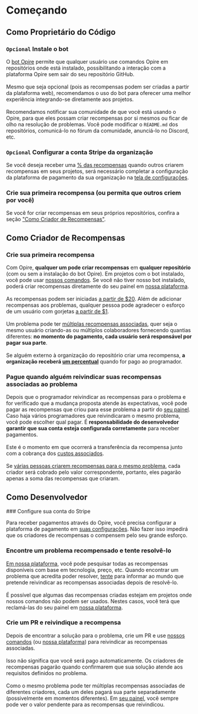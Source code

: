 
# Começando

## Como Proprietário do Código

<Steps>

### `Opcional` Instale o bot

<DimmedText>O [bot Opire](/overview/install-bot) permite que qualquer usuário use comandos Opire em repositórios onde está instalado, possibilitando a interação com a plataforma Opire sem sair do seu repositório GitHub.</DimmedText>
<br/><br/>
<DimmedText>Mesmo que seja opcional (pois as recompensas podem ser criadas a partir da plataforma web), recomendamos o uso do bot para oferecer uma melhor experiência integrando-se diretamente aos projetos.</DimmedText>
<br/><br/>
<DimmedText>Recomendamos notificar sua comunidade de que você está usando o Opire, para que eles possam criar recompensas por si mesmos ou ficar de olho na resolução de problemas. Você pode modificar o `README.md` dos repositórios, comunicá-lo no fórum da comunidade, anunciá-lo no Discord, etc.</DimmedText>

### `Opcional` Configurar a conta Stripe da organização

<DimmedText>Se você deseja receber uma [% das recompensas](/pt/rewards/pricing#porcentagem-para-o-dono-do-código) quando outros criarem recompensas em seus projetos, será necessário completar a configuração da plataforma de pagamento da sua organização na [tela de configurações](https://app.opire.dev/settings).</DimmedText>

### Crie sua primeira recompensa (ou permita que outros criem por você)

<DimmedText>Se você for criar recompensas em seus próprios repositórios, confira a seção ["Como Criador de Recompensas"](/overview/getting-started#as-a-reward-creator).</DimmedText>

</Steps>

## Como Criador de Recompensas

<Steps>

### Crie sua primeira recompensa

<DimmedText>Com Opire, **qualquer um pode criar recompensas** em **qualquer repositório** (com ou sem a instalação do bot Opire). Em projetos com o bot instalado, você pode usar [nossos comandos](/pt/overview/commands#criar-recompensa). Se você não tiver nosso bot instalado, poderá criar recompensas diretamente do seu painel em [nossa plataforma](https://app.opire.dev/dashboard/creator/rewards).</DimmedText>
<br/><br/>
<DimmedText>As recompensas podem ser iniciadas [a partir de $20](/pt-br/rewards/pricing#preço-mínimo-e-custos). Além de adicionar recompensas aos problemas, qualquer pessoa pode agradecer o esforço de um usuário com gorjetas [a partir de $1](/pt-br/tips/pricing#preço-mínimo-e-custos).</DimmedText>
<br/><br/>
<DimmedText>Um problema pode ter [múltiplas recompensas associadas](/rewards/lifecycle#multiple-rewards), quer seja o mesmo usuário criando-as ou múltiplos colaboradores fornecendo quantias diferentes: **no momento do pagamento, cada usuário será responsável por pagar sua parte**.</DimmedText>
<br/><br/>
<DimmedText>Se alguém externo à organização do repositório criar uma recompensa, **a organização receberá [um percentual](/rewards/pricing#percentage-for-code-owner)** quando for pago ao programador.</DimmedText>

### Pague quando alguém reivindicar suas recompensas associadas ao problema

<DimmedText>Depois que o programador reivindicar as recompensas para o problema e for verificado que a mudança proposta atende às expectativas, você pode pagar as recompensas que criou para esse problema a partir do [seu painel](https://app.opire.dev/dashboard/creator/rewards). Caso haja vários programadores que reivindicaram o mesmo problema, você pode escolher qual pagar. É **responsabilidade do desenvolvedor garantir que sua conta esteja configurada corretamente** para receber pagamentos.</DimmedText>
<br/><br/>
<DimmedText>Este é o momento em que ocorrerá a transferência da recompensa junto com a cobrança dos [custos associados](/rewards/pricing#minimum-price-and-costs).</DimmedText>
<br/><br/>
<DimmedText>Se [várias pessoas criarem recompensas para o mesmo problema](/rewards/lifecycle#multiple-creators), cada criador será cobrado pelo valor correspondente, portanto, eles pagarão apenas a soma das recompensas que criaram.</DimmedText>

</Steps>

## Como Desenvolvedor

<Steps>
### Configure sua conta do Stripe

<DimmedText>Para receber pagamentos através do Opire, você precisa configurar a plataforma de pagamento em [suas configurações](https://app.opire.dev/settings). Não fazer isso impedirá que os criadores de recompensas o compensem pelo seu grande esforço.</DimmedText>

### Encontre um problema recompensado e tente resolvê-lo

<DimmedText>[Em nossa plataforma](https://app.opire.dev), você pode pesquisar todas as recompensas disponíveis com base em tecnologia, preço, etc. Quando encontrar um problema que acredita poder resolver, [tente](/overview/commands#try-to-solve-the-issue) para informar ao mundo que pretende reivindicar as recompensas associadas depois de resolvê-lo.</DimmedText>
<br/><br/>
<DimmedText>É possível que algumas das recompensas criadas estejam em projetos onde nossos comandos não podem ser usados. Nestes casos, você terá que reclamá-las do seu painel em [nossa plataforma](https://app.opire.dev/dashboard/programmer/rewards).</DimmedText>

### Crie um PR e reivindique a recompensa

<DimmedText>Depois de encontrar a solução para o problema, crie um PR e use [nossos comandos](/pt/overview/commands#reivindicar-recompensas-associadas-a-um-problema) (ou [nossa plataforma](https://app.opire.dev/dashboard/programmer/rewards)) para reivindicar as recompensas associadas.</DimmedText>
<br/><br/>
<DimmedText>Isso não significa que você será pago automaticamente. Os criadores de recompensas pagarão quando confirmarem que sua solução atende aos requisitos definidos no problema.</DimmedText>
<br/><br/>
<DimmedText>Como o mesmo problema pode ter múltiplas recompensas associadas de diferentes criadores, cada um deles pagará sua parte separadamente (possivelmente em momentos diferentes). Em [seu painel](https://app.opire.dev/dashboard/programmer/rewards), você sempre pode ver o valor pendente para as recompensas que reivindicou.</DimmedText>
</Steps>
